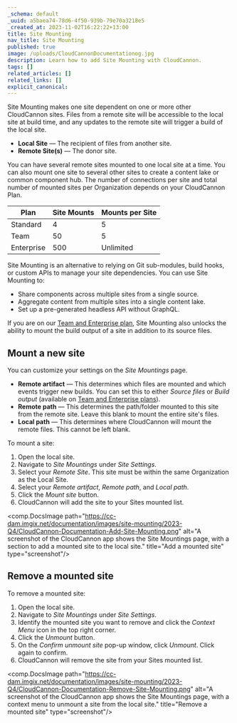 ```yaml
---
_schema: default
_uuid: a5baea74-78d6-4f50-939b-79e70a3218e5
_created_at: 2023-11-02T16:22:22+13:00
title: Site Mounting
nav_title: Site Mounting
published: true
image: /uploads/CloudCannonDocumentationog.jpg
description: Learn how to add Site Mounting with CloudCannon.
tags: []
related_articles: []
related_links: []
explicit_canonical:
---
```

Site Mounting makes one site dependent on one or more other CloudCannon sites. Files from a remote site will be accessible to the local site at build time, and any updates to the remote site will trigger a build of the local site.

* **Local Site** — The recipient of files from another site.
* **Remote Site(s)** — The donor site.

You can have several remote sites mounted to one local site at a time. You can also mount one site to several other sites to create a content lake or common component hub. The number of connections per site and total number of mounted sites per Organization depends on your CloudCannon Plan.

<table><thead><tr><th scope="col">Plan</th><th scope="col">Site Mounts</th><th scope="col">Mounts per Site</th></tr></thead><tbody><tr><td>Standard</td><td>4</td><td>5</td></tr><tr><td>Team</td><td>50</td><td>5</td></tr><tr><td>Enterprise</td><td>500</td><td>Unlimited</td></tr></tbody></table>

Site Mounting is an alternative to relying on Git sub-modules, build hooks, or custom APIs to manage your site dependencies. You can use Site Mounting to:

* Share components across multiple sites from a single source.
* Aggregate content from multiple sites into a single content lake.
* Set up a pre-generated headless API without GraphQL.

If you are on our&nbsp;<a target="_blank" rel="noopener" href="https://cloudcannon.com/pricing/">Team and Enterprise plan</a>, Site Mounting also unlocks the ability to mount the build output of a site in addition to its source files.

## Mount a new site

You can customize your settings on the *Site Mountings* page.

* **Remote artifact** — This determines which files are mounted and which events trigger new builds. You can set this to either *Source files* or *Build output* (available on <a target="_blank" rel="noopener" href="https://cloudcannon.com/pricing/">Team and Enterprise plans</a>).
* **Remote path** — This determines the path/folder mounted to this site from the remote site. Leave this blank to mount the entire site's files.
* **Local path** — This determines where CloudCannon will mount the remote files. This cannot be left blank.

To mount a site:

1. Open the local site.
2. Navigate to *Site Mountings* under *Site Settings*.
3. Select your *Remote Site*. This site must be within the same Organization as the Local Site.
4. Select your *Remote artifact*, *Remote path*, and *Local path*.
5. Click the *Mount site* button.
6. CloudCannon will add the site to your Sites mounted list.

<comp.DocsImage path="https://cc-dam.imgix.net/documentation/images/site-mounting/2023-Q4/CloudCannon-Documentation-Add-Site-Mounting.png" alt="A screenshot of the CloudCannon app shows the Site Mountings page, with a section to add a mounted site to the local site." title="Add a mounted site" type="screenshot"/>

## Remove a mounted site

To remove a mounted site:

1. Open the local site.
2. Navigate to *Site Mountings* under *Site Settings*.
3. Identify the mounted site you want to remove and click the *Context Menu* icon in the top right corner.
4. Click the *Unmount* button.
5. On the *Confirm unmount site* pop-up window, click *Unmount*. Click again to confirm.
6. CloudCannon will remove the site from your Sites mounted list.

<comp.DocsImage path="https://cc-dam.imgix.net/documentation/images/site-mounting/2023-Q4/CloudCannon-Documentation-Remove-Site-Mounting.png" alt="A screenshot of the CloudCannon app shows the Site Mountings page, with a context menu to unmount a site from the local site." title="Remove a mounted site" type="screenshot"/>